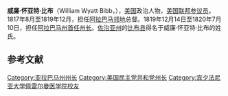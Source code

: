 '''威廉·怀亚特·比布'''（William Wyatt Bibb，{{bd|1781年||1820年|}}），[[美国|美国]]政治人物，[[美国参议院|美国联邦参议员]]。1817年8月至1819年12月，担任[[阿拉巴马领地|阿拉巴马领地]]总督。1819年12月14日至1820年7月10日，担任[[阿拉巴马州|阿拉巴马州]][[阿拉巴马州州长|首任州长]]。[[佐治亚州|佐治亚州]]的[[比布县|比布县]]得名于威廉·怀亚特·比布的姓氏。

==参考文献==
{{reflist}}

{{Authority control}}
{{DEFAULTSORT: Bibb, William}}
[[Category:亚拉巴马州州长|Category:亚拉巴马州州长]]
[[Category:美国民主党共和党州长|Category:美国民主党共和党州长]]
[[Category:宾夕法尼亚大学佩雷尔曼医学院校友|Category:宾夕法尼亚大学佩雷尔曼医学院校友]]